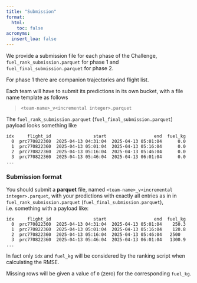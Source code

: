 ```yaml
---
title: "Submission"
format:
  html:
    toc: false
acronyms:
  insert_loa: false
---
```


We provide a submission file for each phase of the Challenge,
`fuel_rank_submission.parquet` for phase 1 and
`fuel_final_submission.parquet` for phase 2.

For phase 1 there are companion trajectories and flight list.

Each team will have to submit its predictions in its own bucket, with a
file name template as follows

> `<team-name>_v<incremental integer>.parquet`  

The `fuel_rank_submission.parquet` (`fuel_final_submission.parquet`) payload
looks something like

```
idx     flight_id                start                  end  fuel_kg
  0  prc770822360  2025-04-13 04:31:04  2025-04-13 05:01:04      0.0
  1  prc770822360  2025-04-13 05:01:04  2025-04-13 05:16:04      0.0
  2  prc770822360  2025-04-13 05:16:04  2025-04-13 05:46:04      0.0
  3  prc770822360  2025-04-13 05:46:04  2025-04-13 06:01:04      0.0
...
```

### Submission format

You should submit a **parquet** file, named
`<team-name>_v<incremental integer>.parquet`, with your predictions
with exactly all entries as in in `fuel_rank_submission.parquet`
(`fuel_final_submission.parquet`), i.e. something with a payload like:

```
idx     flight_id                start                  end  fuel_kg
  0  prc770822360  2025-04-13 04:31:04  2025-04-13 05:01:04    250.3 
  1  prc770822360  2025-04-13 05:01:04  2025-04-13 05:16:04    120.8
  2  prc770822360  2025-04-13 05:16:04  2025-04-13 05:46:04   2500 
  3  prc770822360  2025-04-13 05:46:04  2025-04-13 06:01:04   1300.9 
...
```

In fact only `idx` and `fuel_kg` will be considered by the ranking script when
calculating the RMSE.

Missing rows will be given a value of `0` (zero) for the corresponding
`fuel_kg`.